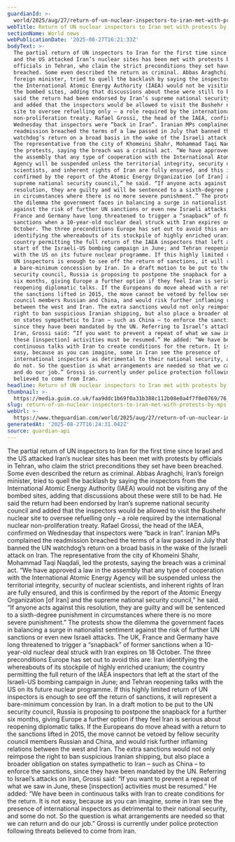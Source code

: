 ```yaml
---
guardianId: >-
  world/2025/aug/27/return-of-un-nuclear-inspectors-to-iran-met-with-protests-by-mps
webTitle: Return of UN nuclear inspectors to Iran met with protests by MPs
sectionName: World news
webPublicationDate: '2025-08-27T16:21:33Z'
bodyText: >-
  The partial return of UN inspectors to Iran for the first time since Israel
  and the US attacked Iran’s nuclear sites has been met with protests by
  officials in Tehran, who claim the strict preconditions they set have been
  breached. Some even described the return as criminal. Abbas Araghchi, Iran’s
  foreign minister, tried to quell the backlash by saying the inspectors from
  the International Atomic Energy Authority (IAEA) would not be visiting any of
  the bombed sites, adding that discussions about these were still to be had. He
  said the return had been endorsed by Iran’s supreme national security council
  and added that the inspectors would be allowed to visit the Bushehr nuclear
  site to oversee refuelling only – a role required by the international nuclear
  non-proliferation treaty. Rafael Grossi, the head of the IAEA, confirmed on
  Wednesday that inspectors were “back in Iran”. Iranian MPs complained the
  readmission breached the terms of a law passed in July that banned the UN
  watchdog’s return on a broad basis in the wake of the Israeli attack on Iran.
  The representative from the city of Khomeini Shahr, Mohammad Taqi Naqdali, led
  the protests, saying the breach was a criminal act. “We have approved a law in
  the assembly that any type of cooperation with the International Atomic Energy
  Agency will be suspended unless the territorial integrity, security of nuclear
  scientists, and inherent rights of Iran are fully ensured, and this is
  confirmed by the report of the Atomic Energy Organization [of Iran] and the
  supreme national security council,” he said. “If anyone acts against this
  resolution, they are guilty and will be sentenced to a sixth-degree punishment
  in circumstances where there is no more severe punishment.” The protests show
  the dilemma the government faces in balancing a surge in nationalist sentiment
  against the risk of further UN sanctions or even new Israeli attacks. The UK,
  France and Germany have long threatened to trigger a “snapback” of former
  sanctions when a 10-year-old nuclear deal struck with Iran expires on 18
  October. The three preconditions Europe has set out to avoid this are: Iran
  identifying the whereabouts of its stockpile of highly enriched uranium; the
  country permitting the full return of the IAEA inspectors that left at the
  start of the Israeli-US bombing campaign in June; and Tehran reopening talks
  with the US on its future nuclear programme. If this highly limited return of
  UN inspectors is enough to see off the return of sanctions, it will represent
  a bare-minimum concession by Iran. In a draft motion to be put to the UN
  security council, Russia is proposing to postpone the snapback for a further
  six months, giving Europe a further option if they feel Iran is serious about
  reopening diplomatic talks. If the Europeans do move ahead with a return to
  the sanctions lifted in 2015, the move cannot be vetoed by fellow security
  council members Russian and China, and would risk further inflaming relations
  between the west and Iran. The extra sanctions would not only reimpose the
  right to ban suspicious Iranian shipping, but also place a broader obligation
  on states sympathetic to Iran – such as China – to enforce the sanctions,
  since they have been mandated by the UN. Referring to Israel’s attacks on
  Iran, Grossi said: “If you want to prevent a repeat of what we saw in June,
  these [inspection] activities must be resumed.” He added: “We have been in
  continuous talks with Iran to create conditions for the return. It is not
  easy, because as you can imagine, some in Iran see the presence of
  international inspectors as detrimental to their national security, and some
  do not. So the question is what arrangements are needed so that we can return
  and do our job.” Grossi is currently under police protection following threats
  believed to come from Iran.
headline: Return of UN nuclear inspectors to Iran met with protests by MPs
thumbnail: >-
  https://media.guim.co.uk/faa9ddc1b69f0a31b388c112b08e0a4f7f0e0769/76_0_2945_2356/500.jpg
slug: return-of-un-nuclear-inspectors-to-iran-met-with-protests-by-mps
webUrl: >-
  https://www.theguardian.com/world/2025/aug/27/return-of-un-nuclear-inspectors-to-iran-met-with-protests-by-mps
generatedAt: '2025-08-27T16:24:31.042Z'
source: guardian-api
---
```

The partial return of UN inspectors to Iran for the first time since Israel and the US attacked Iran’s nuclear sites has been met with protests by officials in Tehran, who claim the strict preconditions they set have been breached. Some even described the return as criminal. Abbas Araghchi, Iran’s foreign minister, tried to quell the backlash by saying the inspectors from the International Atomic Energy Authority (IAEA) would not be visiting any of the bombed sites, adding that discussions about these were still to be had. He said the return had been endorsed by Iran’s supreme national security council and added that the inspectors would be allowed to visit the Bushehr nuclear site to oversee refuelling only – a role required by the international nuclear non-proliferation treaty. Rafael Grossi, the head of the IAEA, confirmed on Wednesday that inspectors were “back in Iran”. Iranian MPs complained the readmission breached the terms of a law passed in July that banned the UN watchdog’s return on a broad basis in the wake of the Israeli attack on Iran. The representative from the city of Khomeini Shahr, Mohammad Taqi Naqdali, led the protests, saying the breach was a criminal act. “We have approved a law in the assembly that any type of cooperation with the International Atomic Energy Agency will be suspended unless the territorial integrity, security of nuclear scientists, and inherent rights of Iran are fully ensured, and this is confirmed by the report of the Atomic Energy Organization [of Iran] and the supreme national security council,” he said. “If anyone acts against this resolution, they are guilty and will be sentenced to a sixth-degree punishment in circumstances where there is no more severe punishment.” The protests show the dilemma the government faces in balancing a surge in nationalist sentiment against the risk of further UN sanctions or even new Israeli attacks. The UK, France and Germany have long threatened to trigger a “snapback” of former sanctions when a 10-year-old nuclear deal struck with Iran expires on 18 October. The three preconditions Europe has set out to avoid this are: Iran identifying the whereabouts of its stockpile of highly enriched uranium; the country permitting the full return of the IAEA inspectors that left at the start of the Israeli-US bombing campaign in June; and Tehran reopening talks with the US on its future nuclear programme. If this highly limited return of UN inspectors is enough to see off the return of sanctions, it will represent a bare-minimum concession by Iran. In a draft motion to be put to the UN security council, Russia is proposing to postpone the snapback for a further six months, giving Europe a further option if they feel Iran is serious about reopening diplomatic talks. If the Europeans do move ahead with a return to the sanctions lifted in 2015, the move cannot be vetoed by fellow security council members Russian and China, and would risk further inflaming relations between the west and Iran. The extra sanctions would not only reimpose the right to ban suspicious Iranian shipping, but also place a broader obligation on states sympathetic to Iran – such as China – to enforce the sanctions, since they have been mandated by the UN. Referring to Israel’s attacks on Iran, Grossi said: “If you want to prevent a repeat of what we saw in June, these [inspection] activities must be resumed.” He added: “We have been in continuous talks with Iran to create conditions for the return. It is not easy, because as you can imagine, some in Iran see the presence of international inspectors as detrimental to their national security, and some do not. So the question is what arrangements are needed so that we can return and do our job.” Grossi is currently under police protection following threats believed to come from Iran.
